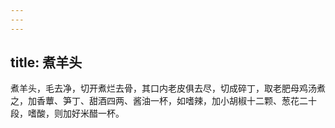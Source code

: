 ```yaml
---
---
---
```

title: 煮羊头
---



煮羊头，毛去净，切开煮烂去骨，其口内老皮俱去尽，切成碎丁，取老肥母鸡汤煮之，加香蕈、笋丁、甜酒四两、酱油一杯，如嗜辣，加小胡椒十二颗、葱花二十段，嗜酸，则加好米醋一杯。